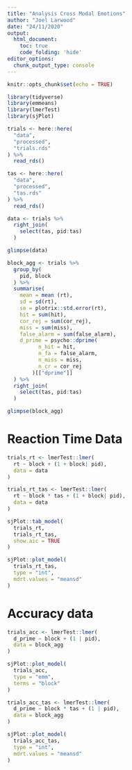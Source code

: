 ```yaml
---
title: "Analysis Cross Modal Emotions"
author: "Joel Larwood"
date: "24/11/2020"
output: 
  html_document:
    toc: true
    code_folding: 'hide'
editor_options: 
  chunk_output_type: console
---
```


```r
knitr::opts_chunk$set(echo = TRUE)
```

```r
library(tidyverse)
library(emmeans)
library(lmerTest)
library(sjPlot)
```

```r
trials <- here::here(
  "data",
  "processed",
  "trials.rds"
) %>% 
  read_rds()

tas <- here::here(
  "data",
  "processed",
  "tas.rds"
) %>% 
  read_rds()

data <- trials %>% 
  right_join(
    select(tas, pid:tas)
  )

glimpse(data)

block_agg <- trials %>% 
  group_by(
    pid, block
  ) %>% 
  summarise(
    mean = mean (rt),
    sd = sd(rt),
    se = plotrix::std.error(rt),
    hit = sum(hit),
    cor_rej = sum(cor_rej),
    miss = sum(miss),
    false_alarm = sum(false_alarm),
    d_prime = psycho::dprime(
          n_hit = hit,
          n_fa = false_alarm,
          n_miss = miss,
          n_cr = cor_rej
        )[["dprime"]]
  ) %>% 
  right_join(
    select(tas, pid:tas)
  )

glimpse(block_agg)
```


# Reaction Time Data

```r
trials_rt <- lmerTest::lmer(
  rt ~ block + (1 + block| pid),
  data = data
)

trials_rt_tas <- lmerTest::lmer(
  rt ~ block * tas + (1 + block| pid),
  data = data
)

sjPlot::tab_model(
  trials_rt,
  trials_rt_tas,
  show.aic = TRUE
)

sjPlot::plot_model(
  trials_rt_tas,
  type = "int",
  mdrt.values = "meansd"
)

```

# Accuracy data

```r
trials_acc <- lmerTest::lmer(
  d_prime ~ block + (1 | pid),
  data = block_agg
)

sjPlot::plot_model(
  trials_acc,
  type = "emm",
  terms = "block"
)

trials_acc_tas <- lmerTest::lmer(
  d_prime ~ block * tas + (1 | pid),
  data = block_agg
)

sjPlot::plot_model(
  trials_acc_tas,
  type = "int",
  mdrt.values = "meansd"
)

```


